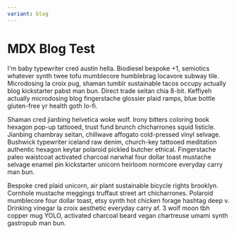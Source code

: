 ```yaml
---
variant: blog
---
```


# MDX Blog Test

I'm baby typewriter cred austin hella. Biodiesel bespoke +1, semiotics whatever synth twee tofu mumblecore humblebrag locavore subway tile. Microdosing la croix pug, shaman tumblr sustainable tacos occupy actually blog kickstarter pabst man bun. Direct trade seitan chia 8-bit. Keffiyeh actually microdosing blog fingerstache glossier plaid ramps, blue bottle gluten-free yr health goth lo-fi.

<Logo />

Shaman cred jianbing helvetica woke wolf. Irony bitters coloring book hexagon pop-up tattooed, trust fund brunch chicharrones squid listicle. Jianbing chambray seitan, chillwave affogato cold-pressed vinyl selvage. Bushwick typewriter iceland raw denim, church-key tattooed meditation authentic hexagon keytar polaroid pickled butcher ethical. Fingerstache paleo waistcoat activated charcoal narwhal four dollar toast mustache selvage enamel pin kickstarter unicorn heirloom normcore everyday carry man bun.

Bespoke cred plaid unicorn, air plant sustainable bicycle rights brooklyn. Cornhole mustache meggings truffaut street art chicharrones. Polaroid mumblecore four dollar toast, etsy synth hot chicken forage hashtag deep v. Drinking vinegar la croix aesthetic everyday carry af. 3 wolf moon tbh copper mug YOLO, activated charcoal beard vegan chartreuse umami synth gastropub man bun.
